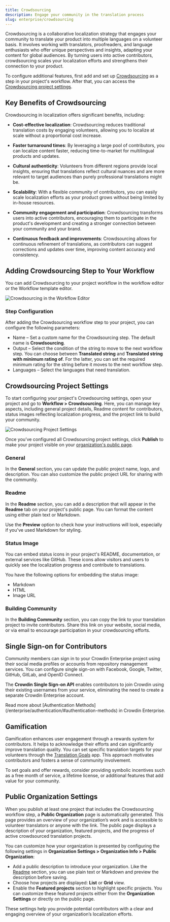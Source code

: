 ```yaml
---
title: Crowdsourcing
description: Engage your community in the translation process
slug: enterprise/crowdsourcing
---
```



Crowdsourcing is a collaborative localization strategy that engages your community to translate your product into multiple languages on a volunteer basis. It involves working with translators, proofreaders, and language enthusiasts who offer unique perspectives and insights, adapting your content for global audiences. By turning users into active contributors, crowdsourcing scales your localization efforts and strengthens their connection to your product.

To configure additional features, first add and set up [Crowdsourcing](#adding-crowdsourcing-step-to-your-workflow) as a step in your project's workflow. After that, you can access the [Crowdsourcing project settings](#crowdsourcing-project-settings).

<LinkCard
  title="Workflow Overview"
  href="/enterprise/workflows/"
/>

## Key Benefits of Crowdsourcing

Crowdsourcing in localization offers significant benefits, including:

- **Cost-effective localization**: Crowdsourcing reduces traditional translation costs by engaging volunteers, allowing you to localize at scale without a proportional cost increase.

- **Faster turnaround times**: By leveraging a large pool of contributors, you can localize content faster, reducing time-to-market for multilingual products and updates.

- **Cultural authenticity**: Volunteers from different regions provide local insights, ensuring that translations reflect cultural nuances and are more relevant to target audiences than purely professional translations might be.

- **Scalability**: With a flexible community of contributors, you can easily scale localization efforts as your product grows without being limited by in-house resources.

- **Community engagement and participation**: Crowdsourcing transforms users into active contributors, encouraging them to participate in the product's development and creating a stronger connection between your community and your brand.

- **Continuous feedback and improvements**: Crowdsourcing allows for continuous refinement of translations, as contributors can suggest corrections and updates over time, improving content accuracy and consistency.

## Adding Crowdsourcing Step to Your Workflow

You can add Crowdsourcing to your project workflow in the workflow editor or the Workflow template editor.

<Image src={crowdsourcingWorkflowEditor} alt="Crowdsourcing in the Workflow Editor" />

### Step Configuration

After adding the Crowdsourcing workflow step to your project, you can configure the following parameters:

* Name &ndash; Set a custom name for the Crowdsourcing step. The default name is **Crowdsourcing**.
* Output &ndash; Select the condition of the string to move to the next workflow step. You can choose between **Translated string** and **Translated string with minimum rating of**. For the latter, you can set the required minimum rating for the string before it moves to the next workflow step.
* Languages &ndash; Select the languages that need translation.

## Crowdsourcing Project Settings

To start configuring your project's Crowdsourcing settings, open your project and go to **Workflow > Crowdsourcing**. Here, you can manage key aspects, including general project details, Readme content for contributors, status images reflecting localization progress, and the project link to build your community.

<Image src={projectSettings} alt="Crowdsourcing Project Settings" class="width-xl" />

Once you’ve configured all Crowdsourcing project settings, click **Publish** to make your project visible on your [organization's public page](#public-organization-settings).

### General

In the **General** section, you can update the public project name, logo, and description. You can also customize the public project URL for sharing with the community.

<LinkCard
  title="Set Up Custom Domain"
  description="Learn how to publish your Crowdin Enterprise organization on your own domain."
  href="/enterprise/organization-settings/#custom-domain"
/>

### Readme

In the **Readme** section, you can add a description that will appear in the **Readme** tab on your project's public page. You can format the content using either plain text or Markdown.

Use the **Preview** option to check how your instructions will look, especially if you've used Markdown for styling.

### Status Image

You can embed status icons in your project's README, documentation, or external services like GitHub. These icons allow visitors and users to quickly see the localization progress and contribute to translations.

You have the following options for embedding the status image:

- Markdown
- HTML
- Image URL

<LinkCard
  title="Badges & Status Images"
  description="Badges & Status Images application allows to generate badges, charts, and additional graphics for each language in your Crowdin Project."
  href="https://store.crowdin.com/bds"
  target="_blank"
/>

### Building Community

In the **Building Community** section, you can copy the link to your translation project to invite contributors. Share this link on your website, social media, or via email to encourage participation in your crowdsourcing efforts.

## Single Sign-on for Contributors

Community members can sign in to your Crowdin Enterprise project using their social media profiles or accounts from repository management services. You can configure single sign-on with Facebook, Google, Twitter, GitHub, GitLab, and OpenID Connect.

The **Crowdin Single Sign-on API** enables contributors to join Crowdin using their existing usernames from your service, eliminating the need to create a separate Crowdin Enterprise account.

<ReadMore>
  Read more about [Authentication Methods](/enterprise/authentication/#authentication-methods) in Crowdin Enterprise.
</ReadMore>

## Gamification

Gamification enhances user engagement through a rewards system for contributors. It helps to acknowledge their efforts and can significantly improve translation quality. You can set specific translation targets for your volunteers through the [Translation Goals](https://store.crowdin.com/translation-goals) app. This approach motivates contributors and fosters a sense of community involvement.

To set goals and offer rewards, consider providing symbolic incentives such as a free month of service, a lifetime license, or additional features that add value for your community.

<LinkCard
  title="Translation Goals app"
  description="With this app, you can set a goal for the number of translations you expect a volunteer to translate, and the app will suggest how many contributors you, as a manager, should find."
  href="https://store.crowdin.com/translation-goals"
  target="_blank"
/>

## Public Organization Settings

When you publish at least one project that includes the Crowdsourcing workflow step, a **Public Organization** page is automatically generated. This page provides an overview of your organization’s work and is accessible to volunteer translators or anyone with the link. The public page displays a description of your organization, featured projects, and the progress of active crowdsourced translation projects.

You can customize how your organization is presented by configuring the following settings in **Organization Settings > Organization Info > Public Organization**:

- Add a public description to introduce your organization. Like the [Readme](#readme) section, you can use plain text or Markdown and preview the description before saving.
- Choose how projects are displayed: **List** or **Grid** view.
- Enable the **Featured projects** section to highlight specific projects. You can customize these featured projects either from the **Organization Settings** or directly on the public page.

These settings help you provide potential contributors with a clear and engaging overview of your organization’s localization efforts.
